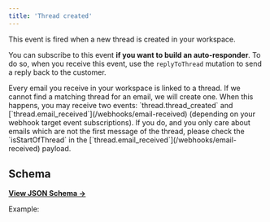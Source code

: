 ```yaml
---
title: 'Thread created'
---
```


This event is fired when a new thread is created in your workspace.

You can subscribe to this event **if you want to build an auto-responder**. To do so, when you receive this event, use the `replyToThread` mutation to send a reply back to the customer.

<Warning>
  Every email you receive in your workspace is linked to a thread. If we cannot find a matching
  thread for an email, we will create one. When this happens, you may receive two events:
  `thread.thread_created` and [`thread.email_received`](/webhooks/email-received) (depending on your
  webhook target event subscriptions). If you do, and you only care about emails which are not the
  first message of the thread, please check the `isStartOfThread` in the
  [`thread.email_received`](/webhooks/email-received) payload.
</Warning>

## Schema

[**View JSON Schema →**](https://json-schema.app/view/%23%2Fdefinitions%2FthreadCreatedPayload?url=https%3A%2F%2Fcore-api.uk.plain.com%2Fwebhooks%2Fschema.json)

Example:

<Snippet file="webhooks/thread-created.mdx" />
